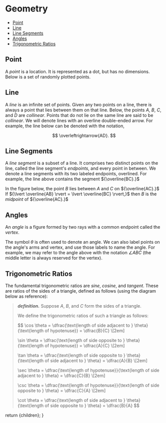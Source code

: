 
# Geometry

<TOC>

- [Point](#point)
- [Line](#line)
- [Line Segments](#line-segments)
- [Angles](#angles)
- [Trigonometric Ratios](#trigonometric-ratios)

</TOC>

## Point
A _point_ is a location. It is represented as a dot, but has no dimensions. Below is a set of randomly plotted points. 


<Calc1/>

## Line
A _line_ is an infinite set of points. Given any two points on a line, there is always a point that lies between them on that line. Below, the points ${A,}$ ${B,}$ ${C,}$ and ${D}$ are _collinear_. Points that do not lie on the same line are said to be _collinear_. We will denote lines with an overline double-ended arrow. For example, the line below can be denoted with the notation,

$$
  \overleftrightarrow{AD}.
$$

<Line1/>

## Line Segments
A _line segment_ is a subset of a line. It comprises two distinct points on the line, called the line segment's _endpoints_, and every point in between. We denote a line segments with its two labeled endpoints, overlined. For example, the line above contains the segment ${\overline{BC}.}$ 

In the figure below, the point ${B}$ lies between ${A}$ and ${C}$ on ${\overline{AC}.}$ If ${\lvert \overline{AB} \rvert = \lvert \overline{BC} \rvert,}$ then ${B}$ is the _midpoint_ of ${\overline{AC}.}$ 


<LineSegment1/>

## Angles
An _angle_ is a figure formed by two rays with a common endpoint called the _vertex_.

<AngleLab/>

The symbol ${\theta}$ is often used to denote an angle. We can also label points on the angle's arms and vertex, and use those labels to name the angle. For example, we may refer to the angle above with the notation ${\angle ABC}$ (the middle letter is always reserved for the vertex).  

## Trigonometric Ratios
The fundamental trigonometric ratios are _sine_, _cosine_, and _tangent_. These are ratios of the sides of a triangle, defined as follows (using the diagram below as reference):

<blockquote>

__*definition.*__ Suppose ${A,}$ ${B,}$ and ${C}$ form the sides of a triangle.


<TriangleLab/>

We define the trigonometric ratios of such a triangle as follows:

$$
  \cos \theta = \dfrac{\text{length of side adjacent to } \theta}{\text{length of hypotenuse}} = \dfrac{B}{C} \\[2em]

  \sin \theta = \dfrac{\text{length of side opposite to } \theta}{\text{length of hypotenuse}} = \dfrac{A}{C}  \\[2em]

  \tan \theta = \dfrac{\text{length of side opposite to } \theta}{\text{length of side adjacent to } \theta} = \dfrac{A}{B}  \\[2em]

  \sec \theta = \dfrac{\text{length of hypotenuse}}{\text{length of side adjacent to } \theta} = \dfrac{C}{B}  \\[2em]

  \csc \theta = \dfrac{\text{length of hypotenuse}}{\text{length of side opposite to } \theta} = \dfrac{C}{A}  \\[2em]

  \cot \theta = \dfrac{\text{length of side adjacent to } \theta}{\text{length of side opposite to } \theta} = \dfrac{B}{A}
$$

</blockquote>





  return <MdxLayout>{children}</MdxLayout>;
}